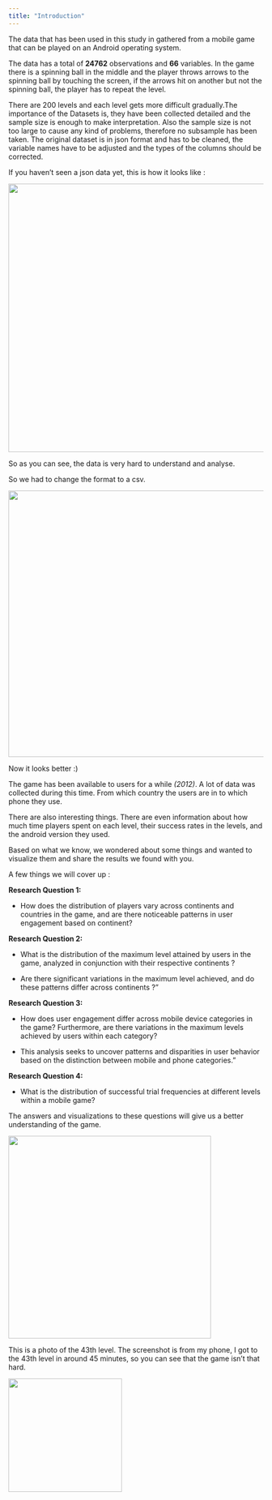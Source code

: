 ```yaml
---
title: "Introduction"
---
```


The data that has been used in this study in gathered from a mobile game that can be played on an Android operating system.

The data has a total of **24762** observations and **66** variables. In the game there is a spinning ball in the middle and the player throws arrows to the spinning ball by touching the screen, if the arrows hit on another but not the spinning ball, the player has to repeat the level.

There are 200 levels and each level gets more difficult gradually.The importance of the Datasets is, they have been collected detailed and the sample size is enough to make interpretation. Also the sample size is not too large to cause any kind of problems, therefore no subsample has been taken. The original dataset is in json format and has to be cleaned, the variable names have to be adjusted and the types of the columns should be corrected.

If you haven't seen a json data yet, this is how it looks like :

![](JasonPNG.png){width="530"}

So as you can see, the data is very hard to understand and analyse.

So we had to change the format to a csv.

![](datacsv.png){width="526"}

Now it looks better :)

The game has been available to users for a while *(2012)*. A lot of data was collected during this time. From which country the users are in to which phone they use.

There are also interesting things. There are even information about how much time players spent on each level, their success rates in the levels, and the android version they used.

Based on what we know, we wondered about some things and wanted to visualize them and share the results we found with you.

A few things we will cover up :

**Research Question 1:**

-   How does the distribution of players vary across continents and countries in the game, and are there noticeable patterns in user engagement based on continent?

**Research Question 2:**

-   What is the distribution of the maximum level attained by users in the game, analyzed in conjunction with their respective continents ?

-   Are there significant variations in the maximum level achieved, and do these patterns differ across continents ?"

**Research Question 3:**

-   How does user engagement differ across mobile device categories in the game? Furthermore, are there variations in the maximum levels achieved by users within each category?

-   This analysis seeks to uncover patterns and disparities in user behavior based on the distinction between mobile and phone categories."

**Research Question 4:**

-   What is the distribution of successful trial frequencies at different levels within a mobile game?

The answers and visualizations to these questions will give us a better understanding of the game.

![](Mostcommonphones){width="400"}

This is a photo of the 43th level. The screenshot is from my phone, I got to the 43th level in around 45 minutes, so you can see that the game isn't that hard.

![](Level43.jpeg){width="224"}
